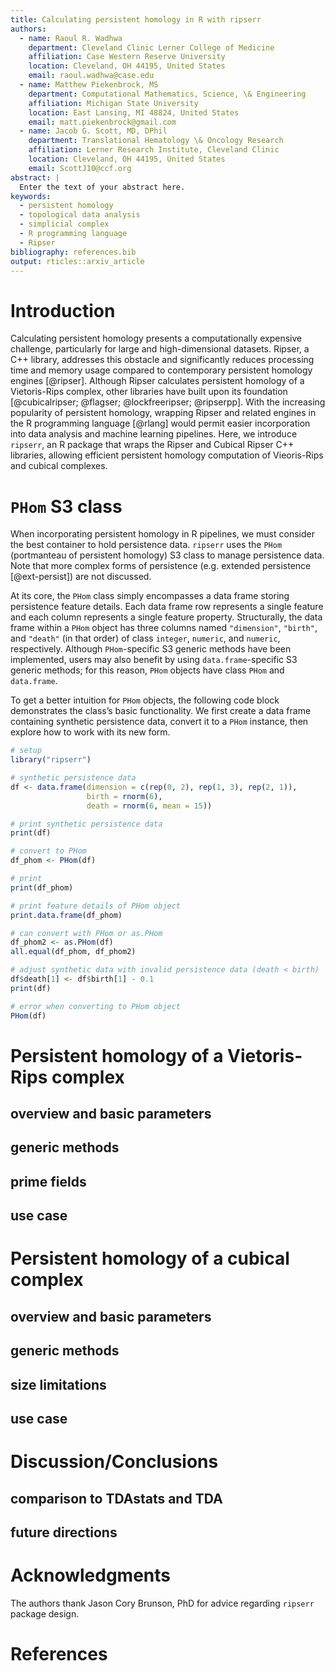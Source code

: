 ```yaml
---
title: Calculating persistent homology in R with ripserr
authors:
  - name: Raoul R. Wadhwa
    department: Cleveland Clinic Lerner College of Medicine
    affiliation: Case Western Reserve University
    location: Cleveland, OH 44195, United States
    email: raoul.wadhwa@case.edu
  - name: Matthew Piekenbrock, MS
    department: Computational Mathematics, Science, \& Engineering
    affiliation: Michigan State University
    location: East Lansing, MI 48824, United States
    email: matt.piekenbrock@gmail.com
  - name: Jacob G. Scott, MD, DPhil
    department: Translational Hematology \& Oncology Research
    affiliation: Lerner Research Institute, Cleveland Clinic
    location: Cleveland, OH 44195, United States
    email: ScottJ10@ccf.org
abstract: |
  Enter the text of your abstract here.
keywords:
  - persistent homology
  - topological data analysis
  - simplicial complex
  - R programming language
  - Ripser
bibliography: references.bib
output: rticles::arxiv_article
---
```


# Introduction

Calculating persistent homology presents a computationally expensive challenge, particularly for large and high-dimensional datasets.
Ripser, a C++ library, addresses this obstacle and significantly reduces processing time and memory usage compared to contemporary persistent homology engines [@ripser].
Although Ripser calculates persistent homology of a Vietoris-Rips complex, other libraries have built upon its foundation [@cubicalripser; @flagser; @lockfreeripser; @ripserpp].
With the increasing popularity of persistent homology, wrapping Ripser and related engines in the R programming language [@rlang] would permit easier incorporation into data analysis and machine learning pipelines.
Here, we introduce `ripserr`, an R package that wraps the Ripser and Cubical Ripser C++ libraries, allowing efficient persistent homology computation of Vieoris-Rips and cubical complexes.

# `PHom` S3 class

When incorporating persistent homology in R pipelines, we must consider the best container to hold persistence data.
`ripserr` uses the `PHom` (portmanteau of persistent homology) S3 class to manage persistence data.
Note that more complex forms of persistence (e.g. extended persistence [@ext-persist]) are not discussed.

At its core, the `PHom` class simply encompasses a data frame storing persistence feature details.
Each data frame row represents a single feature and each column represents a single feature property.
Structurally, the data frame within a `PHom` object has three columns named `"dimension"`, `"birth"`, and `"death"` (in that order) of class `integer`, `numeric`, and `numeric`, respectively.
Although `PHom`-specific S3 generic methods have been implemented, users may also benefit by using `data.frame`-specific S3 generic methods; for this reason, `PHom` objects have class `PHom` and `data.frame`.

To get a better intuition for `PHom` objects, the following code block demonstrates the class's basic functionality.
We first create a data frame containing synthetic persistence data, convert it to a `PHom` instance, then explore how to work with its new form.

```r
# setup
library("ripserr")

# synthetic persistence data
df <- data.frame(dimension = c(rep(0, 2), rep(1, 3), rep(2, 1)),
                 birth = rnorm(6),
                 death = rnorm(6, mean = 15))

# print synthetic persistence data
print(df)

# convert to PHom
df_phom <- PHom(df)

# print
print(df_phom)

# print feature details of PHom object
print.data.frame(df_phom)

# can convert with PHom or as.PHom
df_phom2 <- as.PHom(df)
all.equal(df_phom, df_phom2)

# adjust synthetic data with invalid persistence data (death < birth)
df$death[1] <- df$birth[1] - 0.1
print(df)

# error when converting to PHom object
PHom(df)
```

# Persistent homology of a Vietoris-Rips complex

## overview and basic parameters

## generic methods

## prime fields

## use case

# Persistent homology of a cubical complex

## overview and basic parameters

## generic methods

## size limitations

## use case

# Discussion/Conclusions

## comparison to TDAstats and TDA

## future directions

# Acknowledgments

The authors thank Jason Cory Brunson, PhD for advice regarding `ripserr` package design.

# References

